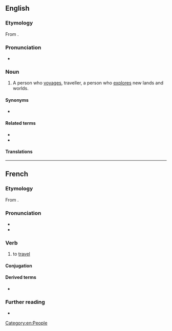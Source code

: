 ==English==
{{wikipedia|dab=voyager}}

===Etymology===
From {{af|en|voyage|-er|id2=agent noun}}.

===Pronunciation===
* {{audio|en|en-us-voyager.ogg|Audio (US)}}

===Noun===
{{en-noun}}

# A person who [[voyage]]s, traveller, a person who [[explore]]s new lands and worlds.

====Synonyms====
* {{l|en|traveller}}

====Related terms====
* {{l|en|voyage}}
* {{l|en|voyageur}}

====Translations====
{{trans-see|traveller}}

[[Category:en:People]]

----

==French==

===Etymology===
From {{af|fr|voyage|-er}}.

===Pronunciation===
* {{fr-IPA}}
* {{audio|fr|Fr-voyager.ogg|audio}}

===Verb===
{{fr-verb}}

# to [[travel]]

====Conjugation====
{{fr-conj-auto}}

====Derived terms====
* {{l|fr|voyageur}}

===Further reading===
* {{R:TLFi}}